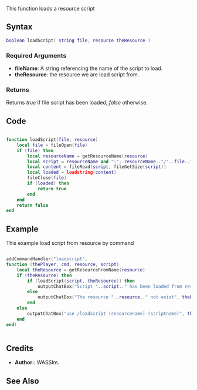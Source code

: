 {{Useless Function}}
<lowercasetitle></lowercasetitle>

This function loads a resource script

==Syntax==
<syntaxhighlight lang="lua">boolean loadScript( string file, resource theResource )</syntaxhighlight>

===Required Arguments===
* '''fileName''': A string referencing the name of the script to load.
* '''theResource''': the resource we are load script from.

===Returns===
Returns ''true'' if file script has been loaded, ''false'' otherwise.

==Code==
<syntaxhighlight lang="lua">

function loadScript(file, resource)
    local file = fileOpen(file)
    if (file) then
        local resourceName = getResourceName(resource)
        local script = resourceName and ":"..resourceName.."/"..file.."" or ""
        local content = fileRead(script, fileGetSize(script))
        local loaded = loadstring(content)
        fileClose(file)
        if (loaded) then
            return true
        end
    end
    return false
end
</syntaxhighlight>

==Example== 
This example load script from resource by command
<syntaxhighlight lang="lua">

addCommandHandler("loadscript",
function (thePlayer, cmd, resource, script)
    local theResource = getResourceFromName(resource)
    if (theResource) then
        if (loadScript(script, theResource)) then
            outputChatBox("Script "..script.." has been loaded from resource "..resource, thePlayer, 0, 255, 0)
        else
            outputChatBox("The resource "..resource.." not exist", thePlayer, 255, 0, 0)
        end
    else
        outputChatBox("use /loadscript (resourcename) (scriptname)", thePlayer, 255, 0, 0)
    end
end)
 
</syntaxhighlight>

==Credits==
*'''Author:''': WASSIm.

==See Also==
{{Useful_Functions}}